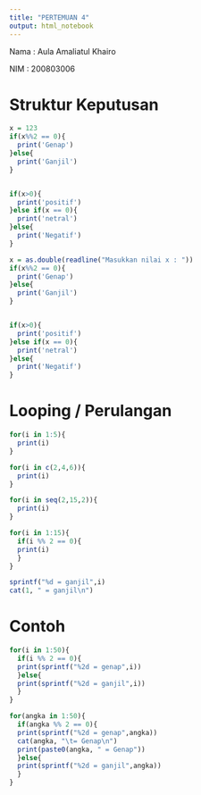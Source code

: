 ---
title: "PERTEMUAN 4"
output: html_notebook
---

Nama : Aula Amaliatul Khairo

NIM : 200803006

# Struktur Keputusan

```{r}
x = 123
if(x%%2 == 0){
  print('Genap')
}else{
  print('Ganjil')
}


if(x>0){
  print('positif')
}else if(x == 0){
  print('netral')
}else{
  print('Negatif')
}
```

```{r}
x = as.double(readline("Masukkan nilai x : "))
if(x%%2 == 0){
  print('Genap')
}else{
  print('Ganjil')
}


if(x>0){
  print('positif')
}else if(x == 0){
  print('netral')
}else{
  print('Negatif')
}
```

# Looping / Perulangan

```{r}
for(i in 1:5){
  print(i)
}

for(i in c(2,4,6)){
  print(i)
}
```
```{r}
for(i in seq(2,15,2)){
  print(i)
}

for(i in 1:15){
  if(i %% 2 == 0){
  print(i)
  }
}

sprintf("%d = ganjil",i)
cat(1, " = ganjil\n")
```
# Contoh
```{r}

for(i in 1:50){
  if(i %% 2 == 0){
  print(sprintf("%2d = genap",i))
  }else{
  print(sprintf("%2d = ganjil",i)) 
  }
}

```
```{r}
for(angka in 1:50){
  if(angka %% 2 == 0){
  print(sprintf("%2d = genap",angka))
  cat(angka, "\t= Genap\n")
  print(paste0(angka, " = Genap"))
  }else{
  print(sprintf("%2d = ganjil",angka)) 
  }
}
```

